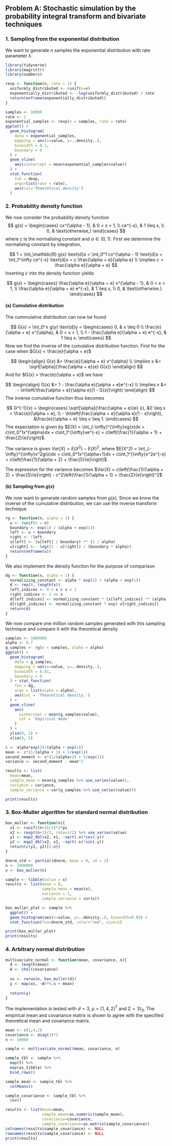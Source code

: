 ## Problem A: Stochastic simulation by the probability integral transform and bivariate techniques


### 1. Sampling from the exponential distribution

We want to generate $n$ samples the exponential distribution with rate parameter $\lambda$.

```r
library(tidyverse)
library(magrittr)
library(numbers)
```

```r
rexp <- function(n, rate = 1) {
  uniformly_distributed <- runif(n=n)
  exponentially_distributed <- -log(uniformly_distributed) / rate
  return(enframe(exponentially_distributed))
}
```

```r
samples <- 10000
rate <- 1
exponential_samples <- rexp(n = samples, rate = rate)
ggplot() + 
  geom_histogram(
    data = exponential_samples,
    mapping = aes(x=value, y=..density..),
    binwidth = 0.1,
    boundary = 0
  ) +
  geom_vline(
    aes(xintercept = mean(exponential_samples$value))
  ) +
  stat_function(
    fun = dexp,
    args=list(rate = rate),
    aes(col='Theoretical density')
  )
```


### 2. Probability density function

We now consider the probability density function
$$
g(x) =
\begin{cases}
  cx^{\alpha - 1}, & 0 < x < 1, \\
  ce^{-x}, & 1 \leq x, \\
  0, & \text{otherwise,}
\end{cases}
$$
where $c$ is the normalising constant and $\alpha \in (0, 1)$.
First we determine the normalising constant by integration,

$$
1
= \int_\mathbb{R} g(x) \text{d}x
= \int_0^1 cx^{\alpha - 1} \text{d}x + \int_1^\infty ce^{-x} \text{d}x
= c \frac{\alpha + e}{\alpha e} \\
\implies c = \frac{\alpha e}{\alpha + e}
$$
Inserting $c$ into the density function yields

$$
g(x) =
\begin{cases}
  \frac{\alpha e}{\alpha + e} x^{\alpha - 1}, & 0 < x < 1, \\
  \frac{\alpha e}{\alpha + e} e^{-x}, & 1 \leq x, \\
  0, & \text{otherwise.}
\end{cases}
$$

#### (a) Cumulative distribution

The cummulative distribution can now be found

$$
G(x)
= \int_0^x g(y) \text{d}y
= \begin{cases}
  0, & x \leq 0 \\
  \frac{e}{\alpha + e} x^{\alpha}, & 0 < x < 1, \\
  1 - \frac{\alpha e}{\alpha + e} e^{-x}, & 1 \leq x.
\end{cases}
$$
Now we find the inverse of the cumulative distribution function. First for the case when $G(x) < \frac{e}{\alpha + e}$

$$
\begin{align}
  G(x) &= \frac{e}{\alpha + e} x^{\alpha} \\
  \implies x &= \sqrt[\alpha]{\frac{\alpha + e}{e} G(x)}
\end{align}
$$
And for $G(x) > \frac{e}{\alpha + e}$ we have

$$
\begin{align}
  G(x) &= 1 - \frac{\alpha e}{\alpha + e}e^{-x} \\
  \implies x &= - \ln\left(\frac{\alpha + e}{\alpha e}(1 - G(x))\right)
\end{align}
$$
The inverse cumulative function thus becomes

$$
G^{-1}(x) =
\begin{cases}
  \sqrt[\alpha]{\frac{\alpha + e}{e} x}, &0 \leq x < \frac{e}{\alpha + e}, \\
  - \ln\left(\frac{\alpha + e}{\alpha e}(1 - x)\right), &\frac{e}{\alpha + e} \leq x \leq 1.
\end{cases}
$$
The expectation is given by $E(X) = \int_{-\infty}^{\infty}xg(x)dx = c\int_0^1x^{\alpha}dx + c\int_1^{\infty}xe^{-x} = c\left(\frac{1}{\alpha + 1} + \frac{2}{e}\right)$. 

The variance is given $Var(X) = E(X^2) - E(X)^2$, where $E(X^2) = \int_{-\infty}^{\infty}x^2g(x)dx = c\int_0^1x^{\alpha+1}dx + c\int_1^{\infty}x^2e^{-x} = c\left(\frac{1}{\alpha + 2} + \frac{5}{e}\right)$. 

The expression for the variance becomes $Var(X) = c\left(\frac{1}{\alpha + 2} + \frac{5}{e}\right) - c^2\left(\frac{1}{\alpha + 1} + \frac{2}{e}\right)^2$

#### (b) Sampling from $g(x)$

We now want to generate random samples from $g(x)$. Since we know the inverse of the cumulative distribution, we can use the inverse transform technique.

```r
rg <- function(n, alpha = 1) {
  u <- runif(n = n)
  boundary <- exp(1) / (alpha + exp(1))
  left <- u < boundary
  right <- !left
  u[left] <- (u[left] / boundary) ** (1 / alpha)
  u[right] <- -log((1 - u[right]) / (boundary * alpha))
  return(enframe(u))
}
```

We also implement the density function for the purpose of comparison

```r
dg <- function(x, alpha = 1) {
  normalizing_constant <- alpha * exp(1) / (alpha + exp(1))
  d <- rep(0, length(x))
  left_indices <- 0 < x & x < 1
  right_indices <- 1 <= x
  d[left_indices] <- normalizing_constant * (x[left_indices] ** (alpha - 1))
  d[right_indices] <- normalizing_constant * exp(-x[right_indices])
  return(d)
}
```

We now compare one million random samples generated with this sampling technique and compare
it with the theoretical density

```r
samples <- 1000000
alpha <- 0.7
g_samples <- rg(n = samples, alpha = alpha)
ggplot() +
  geom_histogram(
    data = g_samples,
    mapping = aes(x=value, y=..density..),
    binwidth = 0.01,
    boundary = 0
  ) + stat_function(
    fun = dg,
    args = list(alpha = alpha),
    aes(col = 'Theoretical density.')
  ) +
  geom_vline(
    aes(
      xintercept = mean(g_samples$value),
      col = 'Empirical mean'
    )
  ) +
  ylim(0, 1) +
  xlim(0, 5)
```
```r
c <- alpha*exp(1)/(alpha + exp(1))
mean <- c*(1/(alpha + 1) + 2/exp(1))
second_moment <- c*(1/(alpha+2) + 5/exp(1))
variance <- second_moment - mean^2

results <- list(
  mean=mean,
  sample_mean = mean(g_samples %>% use_series(value)),
  variance = variance,
  sample_variance = var(g_samples %>% use_series(value)))

print(results)
```



### 3. Box-Muller algorithm for standard normal distribution

```r

box_muller <- function(n){
  x1 <- runif((n+1)/2)*2*pi
  x2 <- rexp((n+1)/2, rate=1/2) %>% use_series(value)
  y1 <- map2_dbl(x2, x1, ~sqrt(.x)*cos(.y))
  y2 <- map2_dbl(x2, x1, ~sqrt(.x)*sin(.y))
  return(c(y1, y2)[1:n])
}

dnorm_std <- partial(dnorm, mean = 0, sd = 1)
n <- 1000000
x <- box_muller(n)

sample <- tibble(value = x)
results <- list(mean = 0,
                sample_mean = mean(x), 
                variance = 1,
                sample_variance = var(x))

box_muller_plot <- sample %>%
  ggplot() + 
  geom_histogram(aes(x=value, y=..density..), binwidth=0.05) + 
  stat_function(fun=dnorm_std, color="red", size=1)

print(box_muller_plot)
print(results)
```



### 4. Arbitrary normal distribution

```r
multivariate_normal <- function(mean, covariance, n){
  d <- length(mean)
  A <- chol(covariance)
  
  xs <- rerun(n, box_muller(d))
  y <- map(xs, ~A%*%.x + mean)
  
  return(y)
}
```

The implementation is tested with $d=3$, $\mu = \left[1, 4, 2\right]^T$ and $\Sigma = 3\mathbb{I}_3$. The empirical mean and covariance matrix is shown to agree with the specified theoretical mean and covariance matrix. 


```r
mean <- c(1,4,2)
covariance <- diag(3)*3
n <- 10000

sample <- multivariate_normal(mean, covariance, n)

sample_tbl <- sample %>%
  map(t) %>%
  map(as_tibble) %>%
  bind_rows()

sample_mean <- sample_tbl %>% 
  colMeans()

sample_covariance <- sample_tbl %>% 
  cov()

results <- list(mean=mean,
                sample_mean=as.numeric(sample_mean),
                covariance=covariance,
                sample_covariance=as.matrix(sample_covariance))
colnames(results$sample_covariance) <- NULL
rownames(results$sample_covariance) <- NULL
print(results)
```

